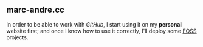 == marc-andre.cc ==

In order to be able to work with ''GitHub'', I start using it on my '''personal''' website first; and once I know how to use it correctly, I'll deploy some [http://en.wikipedia.org/wiki/Free_and_open_source_software FOSS] projects.